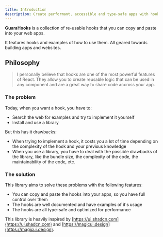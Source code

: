 ```yaml
---
title: Introduction
description: Create performant, accessible and type-safe apps with hooks that you can copy and paste into your apps.
---
```


**GuaraHooks** is a collection of re-usable hooks that you can copy and paste into your web apps.

It features hooks and examples of how to use them. All geared towards building apps and websites.

## Philosophy

> I personally believe that hooks are one of the most powerful features of React. They allow you to create reusable logic that can be used in any component and are a great way to share code accross your app.

### The problem

Today, when you want a hook, you have to:

- Search the web for examples and try to implement it yourself
- Install and use a library

But this has it drawbacks:

- When trying to implement a hook, it costs you a lot of time depending on the complexity of the hook and your previous knowledge
- When you use a library, you have to deal with the possible drawbacks of the library, like the bundle size, the complexity of the code, the maintainability of the code, etc.

### The solution

This library aims to solve these problems with the following features:

- You can copy and paste the hooks into your apps, so you have full control over them
- The hooks are well documented and have examples of it's usage
- The hooks are all type-safe and optimized for performance

This library is heavily inspired by [https://ui.shadcn.com](https://ui.shadcn.com) and [https://magicui.design](https://magicui.design).

